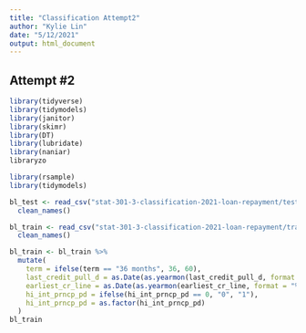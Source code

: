 ```yaml
---
title: "Classification Attempt2"
author: "Kylie Lin"
date: "5/12/2021"
output: html_document
---
```


## Attempt \#2

```r
library(tidyverse)
library(tidymodels)
library(janitor)
library(skimr)
library(DT)
library(lubridate)
library(naniar)
libraryzo

library(rsample)
library(tidymodels)

```

```r
bl_test <- read_csv("stat-301-3-classification-2021-loan-repayment/test.csv") %>% 
  clean_names()

bl_train <- read_csv("stat-301-3-classification-2021-loan-repayment/train.csv") %>% 
  clean_names()

```

```r
bl_train <- bl_train %>% 
  mutate(
    term = ifelse(term == "36 months", 36, 60),
    last_credit_pull_d = as.Date(as.yearmon(last_credit_pull_d, format = "%b-%Y")), 
    earliest_cr_line = as.Date(as.yearmon(earliest_cr_line, format = "%b-%Y")),
    hi_int_prncp_pd = ifelse(hi_int_prncp_pd == 0, "0", "1"),
    hi_int_prncp_pd = as.factor(hi_int_prncp_pd)
  )
bl_train
```
